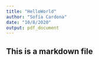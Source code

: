 ```yaml
---
title: "HelloWorld"
author: "Sofía Cardona"
date: "10/8/2020"
output: pdf_document
---
```

## This is a markdown file
